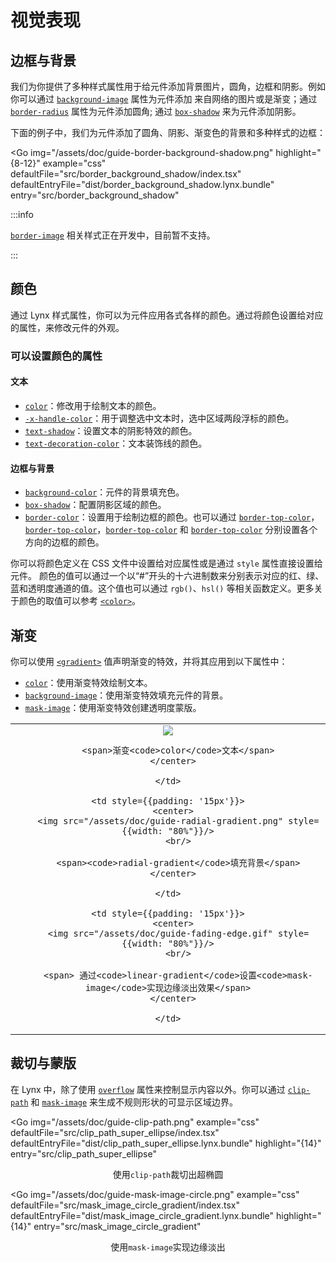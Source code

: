 
# 视觉表现

## 边框与背景

我们为你提供了多种样式属性用于给元件添加背景图片，圆角，边框和阴影。例如你可以通过 [`background-image`](api/css/properties/background-image) 属性为元件添加
来自网络的图片或是渐变；通过 [`border-radius`](api/css/properties/border-radius) 属性为元件添加圆角; 通过 [`box-shadow`](api/css/properties/box-shadow) 来为元件添加阴影。

下面的例子中，我们为元件添加了圆角、阴影、渐变色的背景和多种样式的边框：

<Go
  img="/assets/doc/guide-border-background-shadow.png"
  highlight="{8-12}"
  example="css"
  defaultFile="src/border_background_shadow/index.tsx"
  defaultEntryFile="dist/border_background_shadow.lynx.bundle"
  entry="src/border_background_shadow"
></Go>

:::info

[`border-image`](https://developer.mozilla.org/en-US/docs/Web/CSS/border-image) 相关样式正在开发中，目前暂不支持。

:::

## 颜色

通过 Lynx 样式属性，你可以为元件应用各式各样的颜色。通过将颜色设置给对应的属性，来修改元件的外观。

### 可以设置颜色的属性

#### 文本

- [`color`](api/css/properties/color)：修改用于绘制文本的颜色。
- [`-x-handle-color`]()：用于调整选中文本时，选中区域两段浮标的颜色。
- [`text-shadow`](api/css/properties/text-shadow)：设置文本的阴影特效的颜色。
- [`text-decoration-color`](api/css/properties/text-decoration#text-decoration-color)：文本装饰线的颜色。

#### 边框与背景

- [`background-color`](api/css/properties/background-color)：元件的背景填充色。
- [`box-shadow`](api/css/properties/box-shadow)：配置阴影区域的颜色。
- [`border-color`](api/css/properties/border-color)：设置用于绘制边框的颜色。也可以通过 [`border-top-color`](api/css/properties/border-color)，[`border-top-color`](api/css/properties/border-color)，[`border-top-color`](api/css/properties/border-color) 和 [`border-top-color`](api/css/properties/border-color) 分别设置各个方向的边框的颜色。

你可以将颜色定义在 CSS 文件中设置给对应属性或是通过 `style` 属性直接设置给元件。
颜色的值可以通过一个以“#”开头的十六进制数来分别表示对应的红、绿、蓝和透明度通道的值。这个值也可以通过 `rgb()`、`hsl()` 等相关函数定义。更多关于颜色的取值可以参考 [`<color>`](api/css/data-type/color)。

## 渐变

你可以使用 [`<gradient>`](api/css/data-type/gradient) 值声明渐变的特效，并将其应用到以下属性中：

- [`color`](api/css/properties/color)：使用渐变特效绘制文本。
- [`background-image`](api/css/properties/background-image)：使用渐变特效填充元件的背景。
- [`mask-image`](api/css/properties/mask-image)：使用渐变特效创建透明度蒙版。

<table rules="none" align="center" width="100%" style={{tableLayout:"fixed"}}>
  <tr style={{height: '275px'}}>
    <td style={{padding: '15px'}}>
      <center>
        <img src="/assets/doc/color-gradient.png" style={{width: "80%"}}/>
        <br/>

        <span>渐变<code>color</code>文本</span>
      </center>

    </td>

    <td style={{padding: '15px'}}>
      <center>
        <img src="/assets/doc/guide-radial-gradient.png" style={{width: "80%"}}/>
        <br/>

        <span><code>radial-gradient</code>填充背景</span>
      </center>

    </td>

    <td style={{padding: '15px'}}>
      <center>
        <img src="/assets/doc/guide-fading-edge.gif" style={{width: "80%"}}/>
        <br/>

        <span> 通过<code>linear-gradient</code>设置<code>mask-image</code>实现边缘淡出效果</span>
      </center>

    </td>

  </tr>
</table>

## 裁切与蒙版

在 Lynx 中，除了使用 [`overflow`](api/css/properties/overflow) 属性来控制显示内容以外。你可以通过 [`clip-path`](api/css/properties/clip-path) 和 [`mask-image`](api/css/properties/mask-image)
来生成不规则形状的可显示区域边界。

<Go
  img="/assets/doc/guide-clip-path.png"
  example="css"
  defaultFile="src/clip_path_super_ellipse/index.tsx"
  defaultEntryFile="dist/clip_path_super_ellipse.lynx.bundle"
  highlight="{14}"
  entry="src/clip_path_super_ellipse"
></Go>

<center>
  <span>
    使用<code>clip-path</code>裁切出超椭圆
  </span>
</center>

<Go
  img="/assets/doc/guide-mask-image-circle.png"
  example="css"
  defaultFile="src/mask_image_circle_gradient/index.tsx"
  defaultEntryFile="dist/mask_image_circle_gradient.lynx.bundle"
  highlight="{14}"
  entry="src/mask_image_circle_gradient"
></Go>

<center>
  <span>
    使用<code>mask-image</code>实现边缘淡出
  </span>
</center>
